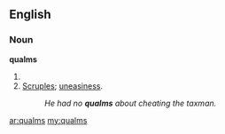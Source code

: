 ==English==

===Noun===
'''qualms'''

# {{plural of|[[qualm]]}}
# [[scruples|Scruples]]; [[uneasiness]].
#: ''He had no '''qualms''' about cheating the taxman.''

[[ar:qualms]]
[[my:qualms]]